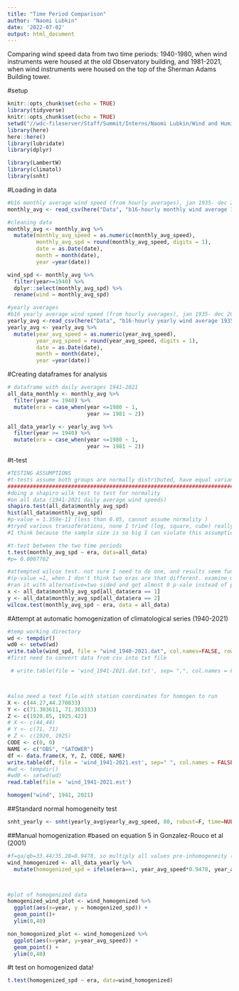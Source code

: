 ---
title: "Time Period Comparison"
author: "Naomi Lubkin"
date: '2022-07-02'
output: html_document
---
Comparing wind speed data from two time periods: 1940-1980, when wind instruments
were housed at the old Observatory building, and 1981-2021, when wind instruments
were housed on the top of the Sherman Adams Building tower. 

#setup
```{r setup, include=FALSE}
knitr::opts_chunk$set(echo = TRUE)
library(tidyverse)
knitr::opts_chunk$set(echo = TRUE)
setwd("//wdc-fileserver/Staff/Summit/Interns/Naomi Lubkin/Wind and Humidity Climate Trends")
library(here)
here::here()
library(lubridate)
library(dplyr)

library(LambertW)
library(climatol)
library(snht)
```


#Loading in data
```{r}
#b16 monthly average wind speed (from hourly averages), jan 1935- dec 2021
monthly_avg <- read_csv(here("Data", "b16-hourly monthly wind average 1935-2021.csv"))

#cleaning data
monthly_avg <- monthly_avg %>%
  mutate(monthly_avg_speed = as.numeric(monthly_avg_speed), 
         monthly_avg_spd = round(monthly_avg_speed, digits = 1), 
         date = as.Date(date), 
         month = month(date), 
         year =year(date)) 

wind_spd <- monthly_avg %>%
  filter(year>=1940) %>% 
  dplyr::select(monthly_avg_spd) %>% 
  rename(wind = monthly_avg_spd)

#yearly averages 
#b16 yearly average wind speed (from hourly averages), jan 1935- dec 2021
yearly_avg <-read_csv(here("Data", "b16-hourly yearly wind average 1935-2021.csv"))
yearly_avg <- yearly_avg %>%
  mutate(year_avg_speed = as.numeric(year_avg_speed), 
         year_avg_speed = round(year_avg_speed, digits = 1), 
         date = as.Date(date), 
         month = month(date), 
         year =year(date))


```

#Creating dataframes for analysis

```{r}
# dataframe with daily averages 1941-2021
all_data_monthly <- monthly_avg %>%
  filter(year >= 1940) %>%
  mutate(era = case_when(year <=1980 ~ 1, 
                         year >= 1981 ~ 2))

all_data_yearly <- yearly_avg %>%
  filter(year >= 1940) %>%
  mutate(era = case_when(year <=1980 ~ 1, 
                         year >= 1981 ~ 2))

```



#t-test
```{r}
#TESTING ASSUMPTIONS
#t-tests assume both groups are normally distributed, have equal variances, so need to test for that first
######################################################################################
#doing a shapiro wilk test to test for normality 
#on all data (1941-2021 daily average wind speeds)
shapiro.test(all_data$monthly_avg_spd)
hist(all_data$monthly_avg_spd)
#p-value = 1.359e-11 (less than 0.05, cannot assume normality )
#tryed various transofmrations, none I tried (log, square, cube) really helped
#I think because the sample size is so big I can violate this assumption? 

#t-test between the two time periods
t.test(monthly_avg_spd ~ era, data=all_data)
#p= 0.0007762

#attempted wilcox test. not sure I need to do one, and results seem funky 
#(p-value =1, when I don't think two eras are that different. examine more closely before using
#ran it with alternative=two sided and got almost 0 p-vale instead of p-value 1. need to do more research
x <- all_data$monthly_avg_spd[all_data$era == 1]
y <- all_data$monthly_avg_spd[all_data$era == 2]
wilcox.test(monthly_avg_spd ~ era, data = all_data)
```

#Attempt at automatic homogenization of climatological series (1940-2021)
```{r}
#temp working directory
wd <- tempdir()
wd0 <- setwd(wd)
write.table(wind_spd, file = "wind_1940-2021.dat", col.names=FALSE, row.names = FALSE)
#first need to convert data from csv into txt file

 # write.table(file = 'wind_1941-2021.dat.txt', sep= ",", col.names = FALSE, row.names = FALSE)



#also need a text file with station coordinates for homogen to run 
X <- c(44.27,44.270833)
Y <- c(71.303611, 71.303333)
Z <- c(1920.85, 1925.422)
# X <- c(44,44)
# Y <- c(71, 71)
# Z <- c(1920, 1925)
CODE <- c(0, 0)
NAME <- c("OBS", "SATOWER")
df <- data.frame(X, Y, Z, CODE, NAME)
write.table(df, file = 'wind_1941-2021.est', sep=" ", col.names = FALSE, row.names = FALSE)
#wd <- tempdir()
#wd0 <- setwd(wd)
read.table(file = 'wind_1941-2021.est')

homogen("wind", 1941, 2021)
```


##Standard normal homogeneity test
```{r}
snht_yearly <- snht(yearly_avg$yearly_avg_speed, 80, robust=F, time=NULL)
```

##Manual homogenization 
#based on equation 5 in Gonzalez-Rouco et al (2001)
```{r}
#f=qa/qb=33.44/35.28=0.9478, so multiply all values pre-inhomogeneity (1940-1980) by 0.9478
wind_homogenized <- all_data_yearly %>%
  mutate(homogenized_spd = ifelse(era==1, year_avg_speed*0.9478, year_avg_speed))



#plot of homogenized data
homogenized_wind_plot <- wind_homogenized %>%
  ggplot(aes(x=year, y = homogenized_spd)) +
  geom_point()+
  ylim(0,40)

non_homogonized_plot <- wind_homogenized %>%
  ggplot(aes(x=year, y=year_avg_speed)) +
  geom_point() +
  ylim(0,40)
```

#t test on homogenized data!
```{r}
t.test(homogenized_spd ~ era, data=wind_homogenized)
```

